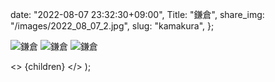 
  date: "2022-08-07 23:32:30+09:00",
  Title: "鎌倉",
  share_img: "/images/2022_08_07_2.jpg",
  slug: "kamakura",
};

![鎌倉](/images/2022_08_07_1.jpg)
![鎌倉](/images/2022_08_07_2.jpg)
![鎌倉](/images/2022_08_07_3.jpg)

  <>
    <Head>
      <title>{meta.Title} | 異郷好実</title>
    </Head>
    <PostLayout meta={meta}>{children}</PostLayout>
  </>
);
